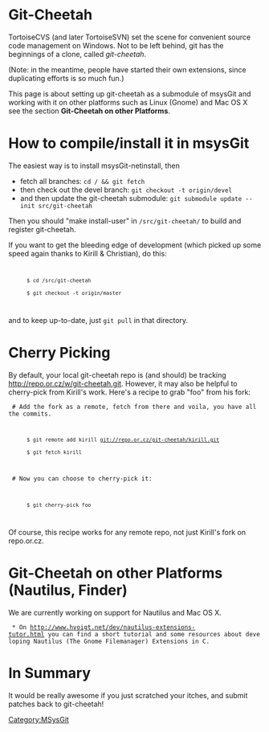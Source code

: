 <!-- #summary About git-cheetah as a submodule of msysGit -->

= Git-Cheetah =

TortoiseCVS (and later TortoiseSVN) set the scene for convenient source code management on Windows.  Not to be left behind, git has the beginnings of a clone, called ''git-cheetah''.

(Note: in the meantime, people have started their own extensions, since duplicating efforts is so much fun.)

This page is about setting up git-cheetah as a submodule of msysGit and working with it on other platforms such as Linux (Gnome) and Mac OS X see the section '''Git-Cheetah on other Platforms'''.

= How to compile/install it in msysGit =

The easiest way is to install msysGit-netinstall, then

* fetch all branches: <code>cd / && git fetch</code>
* then check out the devel branch: <code>git checkout -t origin/devel</code>
* and then update the git-cheetah submodule: <code>git submodule update --init src/git-cheetah</code>

Then you should "make install-user" in <code>/src/git-cheetah/<your_platform></code> to build and register git-cheetah.

If you want to get the bleeding edge of development (which picked up some speed again thanks to Kirill & Christian), do this:
<code>
       $ cd /src/git-cheetah
       $ git checkout -t origin/master
</code>
and to keep up-to-date, just <code>git pull</code> in that directory.

= Cherry Picking =
By default, your local git-cheetah repo is (and should) be tracking http://repo.or.cz/w/git-cheetah.git. However, it may also be helpful to cherry-pick from Kirill's work.  Here's a recipe to grab "foo" from his fork:

  # Add the fork as a remote, fetch from there and voila, you have all the commits.
<code>
       $ git remote add kirill git://repo.or.cz/git-cheetah/kirill.git
       $ git fetch kirill
</code>
  # Now you can choose to cherry-pick it:
<code>
       $ git cherry-pick foo
</code>

Of course, this recipe works for any remote repo, not just Kirill's fork on repo.or.cz.

= Git-Cheetah on other Platforms (Nautilus, Finder) =
We are currently working on support for Nautilus and Mac OS X.

  * On http://www.hvoigt.net/dev/nautilus-extensions-tutor.html you can find a short tutorial and some resources about developing Nautilus (The Gnome Filemanager) Extensions in C.

= In Summary =
It would be really awesome if you just scratched your itches, and submit patches back to git-cheetah!
[[Category:MSysGit]]